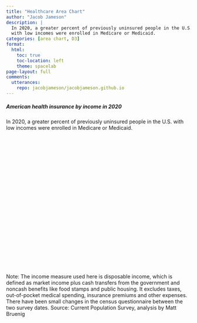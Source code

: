 ```yaml
---
title: "Healthcare Area Chart"
author: "Jacob Jameson"
description: |
  In 2020, a greater percent of previously uninsured people in the U.S. 
  with low incomes were enrolled in Medicare or Medicaid.
categories: [area chart, D3]
format:
  html:
    toc: true
    toc-location: left
    theme: spacelab  
page-layout: full
comments:
  utterances:
    repo: jacobjameson/jacobjameson.github.io
---
```



<script src="https://d3js.org/d3.v6.min.js"></script>
<script src="https://unpkg.com/topojson@3"></script>
<script src="https://rawgit.com/susielu/d3-annotation/master/d3-annotation.min.js"></script>


<p class="intro">

<div class="chart-container">
<h5 class="hed">
American health insurance by income in
<span class=highlightpink>2020</span>
</h5>

<p class="caption">
In 2020, a greater percent of previously uninsured people in the U.S.
with low incomes were enrolled in Medicare or Medicaid.
</p>

<svg width="700px" height="500px" id="dancing-bar-chart"></svg>

<div class='spacer'></div>

<p class="source">
Note: The income measure used here is disposable income, which is defined as market income plus cash  transfers from the government and noncash benefits like food stamps and public housing. It excludes taxes, out-of-pocket medical spending, insurance premiums and other expenses. There have been small changes in the census questionnaire between the two survey dates. Source: Current Population Survey, analysis by Matt Bruenig
</p>
</div>


<script src=dancing-bar-chart.js ></script>


